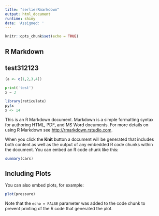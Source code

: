 ```yaml
---
title: "serlierRmarkdown"
output: html_document
runtime: shiny
date: 'Assigned: '
---
```


```r
knitr::opts_chunk$set(echo = TRUE)
```

## R Markdown
## test312123 

```r
(a <- c(1,2,3,4))
```
```python
print('test')
x = 3
```

```r
library(reticulate)
py$x
x <- 14
```



This is an R Markdown document. Markdown is a simple formatting syntax for authoring HTML, PDF, and MS Word documents. For more details on using R Markdown see <http://rmarkdown.rstudio.com>.

When you click the **Knit** button a document will be generated that includes both content as well as the output of any embedded R code chunks within the document. You can embed an R code chunk like this:

```r
summary(cars)
```

## Including Plots

You can also embed plots, for example:

```r
plot(pressure)
```

Note that the `echo = FALSE` parameter was added to the code chunk to prevent printing of the R code that generated the plot.
